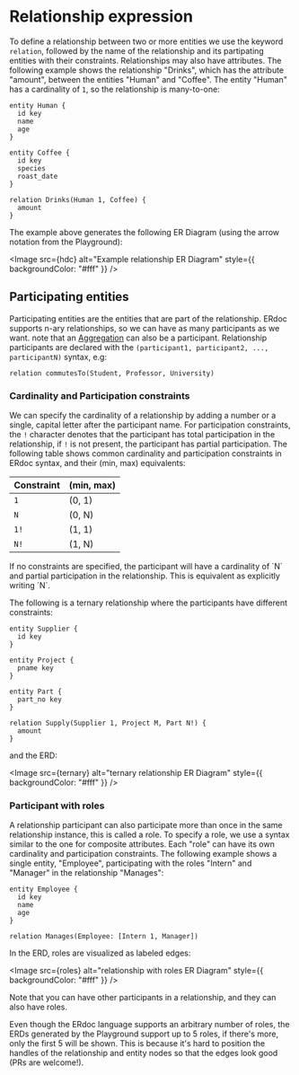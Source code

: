 
# Relationship expression

To define a relationship between two or more entities we use the keyword `relation`, followed by the name of the relationship and its partipating entities
with their constraints. Relationships may also have attributes.
The following example shows the relationship "Drinks", which has the attribute "amount", between the entities "Human" and "Coffee". The entity "Human" has a
cardinality of `1`, so the relationship is many-to-one:

```erdoc
entity Human {
  id key
  name
  age
}

entity Coffee {
  id key
  species
  roast_date
}

relation Drinks(Human 1, Coffee) {
  amount
}
```

The example above generates the following ER Diagram (using the arrow notation from the Playground):

<Image
  src={hdc}
  alt="Example relationship ER Diagram"
  style={{ backgroundColor: "#fff" }}
/>

## Participating entities

Participating entities are the entities that are part of the relationship. ERdoc supports n-ary relationships, so we can have as many participants as we want.
note that an [Aggregation](/docs/Syntax/aggregation) can also be a participant.
Relationship participants are declared with the `(participant1, participant2, ..., participantN)` syntax, e.g:

```erdoc
relation commutesTo(Student, Professor, University)
```

### Cardinality and Participation constraints

We can specify the cardinality of a relationship by adding a number or a single, capital letter after the participant name.
For participation constraints, the `!` character denotes that the participant has total participation in the relationship, if `!` is not present, the
participant has partial participation.
The following table shows common cardinality and participation constraints in ERdoc syntax, and their (min, max) equivalents:

| Constraint | (min, max) |
| ---------- | ---------- |
| `1`        | (0, 1)     |
| `N`        | (0, N)     |
| `1!`       | (1, 1)     |
| `N!`       | (1, N)     |

<Callout>
  If no constraints are specified, the participant will have a cardinality of
  `N` and partial participation in the relationship. This is equivalent as
  explicitly writing `N`.
</Callout>

The following is a ternary relationship where the participants have different constraints:

```erdoc
entity Supplier {
  id key
}

entity Project {
  pname key
}

entity Part {
  part_no key
}

relation Supply(Supplier 1, Project M, Part N!) {
  amount
}
```

and the ERD:

<Image
  src={ternary}
  alt="ternary relationship ER Diagram"
  style={{ backgroundColor: "#fff" }}
/>

### Participant with roles

A relationship participant can also participate more than once in the same relationship instance, this is called a role. To specify a role, we use a syntax
similar to the one for composite attributes. Each "role" can have its own cardinality and participation constraints. The following example shows a single
entity, "Employee", participating with the roles "Intern" and "Manager" in the relationship "Manages":

```erdoc
entity Employee {
  id key
  name
  age
}

relation Manages(Employee: [Intern 1, Manager])
```

In the ERD, roles are visualized as labeled edges:

<Image
  src={roles}
  alt="relationship with roles ER Diagram"
  style={{ backgroundColor: "#fff" }}
/>

Note that you can have other participants in a relationship, and they can also have roles.

<Callout>
  Even though the ERdoc language supports an arbitrary number of roles, the ERDs
  generated by the Playground support up to 5 roles, if there's more, only the
  first 5 will be shown. This is because it's hard to position the handles of
  the relationship and entity nodes so that the edges look good (PRs are
  welcome!).
</Callout>
